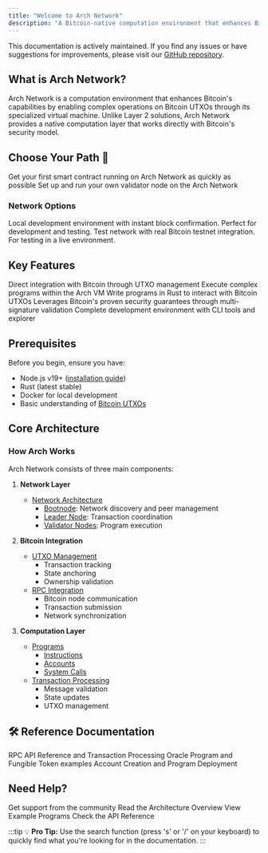 ```yaml
---
title: "Welcome to Arch Network"
description: "A Bitcoin-native computation environment that enhances Bitcoin's capabilities through specialized virtual machine operations"
---
```


<div className="info">
This documentation is actively maintained. If you find any issues or have suggestions for improvements, please visit our <a href="https://github.com/arch-network/docs">GitHub repository</a>.
</div>

## What is Arch Network?

Arch Network is a computation environment that enhances Bitcoin's capabilities by enabling complex operations on Bitcoin UTXOs through its specialized virtual machine. Unlike Layer 2 solutions, Arch Network provides a native computation layer that works directly with Bitcoin's security model.

## Choose Your Path 👋

<Cards>
  <Card title="🚀 Deploy First" href="/docs/quick-start/quick-start">
    Get your first smart contract running on Arch Network as quickly as possible
  </Card>
  <Card title="🏗️ Run a Validator" href="/docs/setup-infrastructure/bitcoin-and-titan-setup">
    Set up and run your own validator node on the Arch Network
  </Card>
</Cards>

### Network Options

<Cards>
  <Card title="🔧 Regtest" href="/docs/quick-start/quick-start">
    Local development environment with instant block confirmation. Perfect for development and testing.
  </Card>
  <Card title="🧪 Testnet" href="/docs/quick-start/quick-start">
    Test network with real Bitcoin testnet integration. For testing in a live environment.
  </Card>
</Cards>

## Key Features

<Cards>
  <Card title="Bitcoin-Native" href="/docs/core-concepts/bitcoin-integration">
    Direct integration with Bitcoin through UTXO management
  </Card>
  <Card title="Computation Environment" href="/docs/setup-infrastructure/architecture">
    Execute complex programs within the Arch VM
  </Card>
  <Card title="Program Development" href="/docs/program/program">
    Write programs in Rust to interact with Bitcoin UTXOs
  </Card>
  <Card title="Security" href="/docs/setup-infrastructure/network-architecture">
    Leverages Bitcoin's proven security guarantees through multi-signature validation
  </Card>
  <Card title="Developer Tools" href="/docs/getting-started/environment-setup">
    Complete development environment with CLI tools and explorer
  </Card>
</Cards>

## Prerequisites

Before you begin, ensure you have:

- Node.js v19+ ([installation guide](/docs/quick-start/requirements))
- Rust (latest stable)
- Docker for local development
- Basic understanding of [Bitcoin UTXOs](/docs/program/utxo)

## Core Architecture

### How Arch Works

Arch Network consists of three main components:

1. **Network Layer**
   - [Network Architecture](/docs/setup-infrastructure/network-architecture)
     - [Bootnode](/docs/setup-infrastructure/network-architecture): Network discovery and peer management
     - [Leader Node](/docs/setup-infrastructure/network-architecture): Transaction coordination
     - [Validator Nodes](/docs/setup-infrastructure/network-architecture): Program execution

2. **Bitcoin Integration**
   - [UTXO Management](/docs/core-concepts/bitcoin-integration)
     - Transaction tracking
     - State anchoring
     - Ownership validation
   - [RPC Integration](/docs/core-concepts/bitcoin-integration)
     - Bitcoin node communication
     - Transaction submission
     - Network synchronization

3. **Computation Layer**
   - [Programs](/docs/program/program)
     - [Instructions](/docs/program/instructions-and-messages)
     - [Accounts](/docs/program/accounts)
     - [System Calls](/docs/program/syscall)
   - [Transaction Processing](/docs/sdk/processed-transaction)
     - Message validation
     - State updates
     - UTXO management

## 🛠 Reference Documentation

<Cards>
  <Card title="API Reference" href="/docs/rpc/rpc">
    RPC API Reference and Transaction Processing
  </Card>
  <Card title="Program Examples" href="/docs/development/writing-your-first-program">
    Oracle Program and Fungible Token examples
  </Card>
  <Card title="System Program" href="/docs/system-program/system-program">
    Account Creation and Program Deployment
  </Card>
</Cards>

## Need Help?

<Cards>
  <Card title="Join Discord" href="https://discord.gg/archnetwork" external>
    Get support from the community
  </Card>
  <Card title="Architecture Overview" href="/docs/setup-infrastructure/architecture">
    Read the Architecture Overview
  </Card>
  <Card title="Example Programs" href="/docs/development/writing-your-first-program">
    View Example Programs
  </Card>
  <Card title="API Reference" href="/docs/rpc/rpc">
    Check the API Reference
  </Card>
</Cards>

:::tip
💡 **Pro Tip:** Use the search function (press 's' or '/' on your keyboard) to quickly find what you're looking for in the documentation.
:::